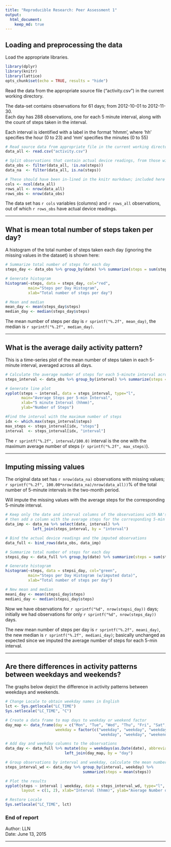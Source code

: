 ```yaml
---
title: "Reproducible Research: Peer Assessment 1"
output: 
  html_document:
    keep_md: true
---
```


## Loading and preprocessing the data

Load the appropriate libraries.

```r
library(dplyr)
library(knitr)
library(lattice)
opts_chunk$set(echo = TRUE, results = "hide")
```

Read the data from the appropriate source file ("activity.csv") in the current working directory.  

The data-set contains observations for 61 days; from 2012-10-01 to 2012-11-30.  
Each day has 288 observations, one for each 5 minute interval, along with the count of steps taken in the interval.  

Each interval is identified with a label in the format 'hhmm', where 'hh' specifies the hour (0 to 23) and 'mm' specifies the minutes (0 to 55)

```r
# Read source data from appropriate file in the current working directory
data_all <- read.csv("activity.csv")

# Split observations that contain actual device readings, from those with missing data
data_obs <- filter(data_all, !is.na(steps))
data_na  <- filter(data_all, is.na(steps))

# These should have been in-lined in the knitr markdown; included here for clarity.
cols <- ncol(data_all)
rows_all <- nrow(data_all)
rows_obs <- nrow(data_obs)
```

The data set has `r cols` variables (columns) and `r rows_all` observations, out of which `r rows_obs` have actual device readings.

*****

## What is mean total number of steps taken per day?

A histogram of the total number of steps taken each day (ignoring the missing values in the dataset) is shown here:

```r
# Summarize total number of steps for each day
steps_day <- data_obs %>% group_by(date) %>% summarize(steps = sum(steps))

# Generate histogram
histogram(~steps, data = steps_day, col="red", 
          main="Steps per Day Histogram",
          xlab="Total number of steps per day")

# Mean and median
mean_day <- mean(steps_day$steps)
median_day <- median(steps_day$steps)
```

The mean number of steps per day is `r sprintf("%.2f", mean_day)`, the median is `r sprintf("%.2f", median_day)`.

*****

## What is the average daily activity pattern?

This is a time-series plot of the mean number of steps taken
in each 5-minute interval, averaged across all days.

```r
# Calculate the average number of steps for each 5-minute interval across all days
steps_interval <- data_obs %>% group_by(interval) %>% summarize(steps = mean(steps))

# Generate line plot 
xyplot(steps ~ interval, data = steps_interval, type="l",
       main="Average Steps per 5-min Interval",
       xlab="5 minute Interval (hhmm)",
       ylab="Number of Steps")

#Find the interval with the maximum number of steps
idx <- which.max(steps_interval$steps)
max_steps <- steps_interval[idx, "steps"]
interval  <- steps_interval[idx, "interval"]
```

The `r sprintf("%.2f", interval/100.0)` interval is the one with the maximum average number of steps (`r sprintf("%.2f", max_steps)`).

*****

## Imputing missing values


The original data set has `r nrow(data_na)` observations with missing values; `r sprintf("%.2f", 100.00*nrow(data_na)/nrow(data_all))`% of the total number of 5-minute intervals in the two-month period.  

Will impute the missing values with the average steps for the corresponding 5-minute interval.

```r
# Keep only the date and interval columns of the observations with NA's,
# then add a column with the average steps for the corresponding 5-min interval 
data_imp <- data_na %>% select(date, interval) %>%
            left_join(steps_interval, by = "interval")

# Bind the actual device readings and the imputed observations
data_full <- bind_rows(data_obs, data_imp)

# Summarize total number of steps for each day
stepsi_day <- data_full %>% group_by(date) %>% summarize(steps = sum(steps))

# Generate histogram
histogram(~steps, data = stepsi_day, col="green",
          main="Steps per Day Histogram (w/imputed data)",
          xlab="Total number of steps per day")

# New mean and median
meani_day <- mean(stepsi_day$steps)
mediani_day <- median(stepsi_day$steps)
```

Now we have observations for `r sprintf("%d", nrow(stepsi_day))` days; initially we had observations for only `r sprintf("%d", nrow(steps_day))` days.

The new mean number of steps per day is `r sprintf("%.2f", meani_day)`, the new median is `r sprintf("%.2f", mediani_day)`;
basically unchanged as expected since we imputed the average number of steps for each 5-min interval.

*****

## Are there differences in activity patterns between weekdays and weekends?


The graphs below depict the difference in activity patterns between weekdays and weekends.

```r
# Change Locale to obtain weekday names in English
lct <- Sys.getlocale("LC_TIME")
Sys.setlocale("LC_TIME", "C")

# Create a data frame to map days to weekday or weekend factor
day_map <- data_frame(day = c("Mon", "Tue", "Wed", "Thu", "Fri", "Sat", "Sun"),
                      weekday = factor(c("weekday", "weekday", "weekday",
                                         "weekday", "weekday", "weekend", "weekend")))

# Add day and weekday columns to the observations
data_day <- data_full %>% mutate(day = weekdays(as.Date(date), abbreviate=TRUE)) %>%
                          left_join(day_map, by = "day")

# Group observations by interval and weekday, calculate the mean number of steps
steps_interval_wd <- data_day %>% group_by(interval, weekday) %>%
                                  summarize(steps = mean(steps))

# Plot the results
xyplot(steps ~ interval | weekday, data = steps_interval_wd, type="l",
       layout = c(1, 2), xlab="Interval (hhmm)", ylab="Average Number of Steps")

# Restore Locale
Sys.setlocale("LC_TIME", lct)
```


### End of report
Author: LLN  
Date: June 13, 2015  

*****
